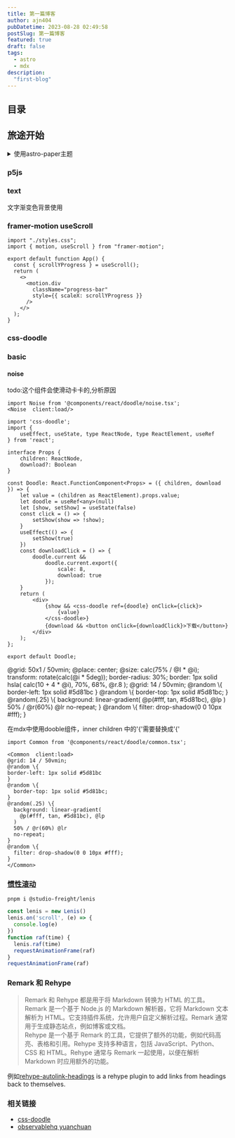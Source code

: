 ```yaml
---
title: 第一篇博客
author: ajn404
pubDatetime: 2023-08-28 02:49:58
postSlug: 第一篇博客
featured: true
draft: false
tags:
  - astro
  - mdx
description:
  "first-blog"
---
```


## 目录

## 旅途开始

<details>
<summary>使用astro-paper主题</summary>

```shell
# npm 6.x
npm create astro@latest --template satnaing/astro-paper
# npm 7+, extra double-dash is needed:
npm create astro@latest -- --template satnaing/astro-paper
# yarn
yarn create astro --template satnaing/astro-paper
```
</details>

### p5js


<Basic client:load></Basic>

### text


<Text client:load>文字渐变色背景使用</Text>


### framer-motion useScroll

```tsx
import "./styles.css";
import { motion, useScroll } from "framer-motion";

export default function App() {
  const { scrollYProgress } = useScroll();
  return (
    <>
      <motion.div
        className="progress-bar"
        style={{ scaleX: scrollYProgress }}
      />
    </>
  );
}

```

### css-doodle 

### basic 


<Doodle client:only="react"/>

#### noise 

todo:这个组件会使滑动卡卡的,分析原因
```tsx
import Noise from '@components/react/doodle/noise.tsx';
<Noise  client:load/>
```

```tsx
import 'css-doodle';
import {
    useEffect, useState, type ReactNode, type ReactElement, useRef
} from 'react';

interface Props {
    children: ReactNode,
    download?: Boolean
}

const Doodle: React.FunctionComponent<Props> = ({ children, download }) => {
    let value = (children as ReactElement).props.value;
    let doodle = useRef<any>(null)
    let [show, setShow] = useState(false)
    const click = () => {
        setShow(show => !show);
    }
    useEffect(() => {
        setShow(true)
    })
    const downloadClick = () => {
        doodle.current &&
            doodle.current.export({
                scale: 8,
                download: true
            });
    }
    return (
        <div>
            {show && <css-doodle ref={doodle} onClick={click}>
                {value}
            </css-doodle>}
            {download && <button onClick={downloadClick}>下载</button>}
        </div>
    );
};

export default Doodle;
```

<Common  client:load>
@grid: 50x1 / 50vmin;
@place: center;
@size: calc(75% / @I * @i);
transform: rotate(calc(@i * 5deg));
border-radius: 30%;
border: 1px solid hsla(
  calc(10 + 4 * @i), 70%, 68%, @r.8
);
</Common>

<Common  client:load download={true}>
@grid: 14 / 50vmin;
@random \{
border-left: 1px solid #5d81bc
}
@random \{
  border-top: 1px solid #5d81bc;
}
@random(.25) \{
  background: linear-gradient(
    @p(#fff, tan, #5d81bc), @lp
  )
  50% / @r(60%) @lr
  no-repeat;
}
@random \{
  filter: drop-shadow(0 0 10px #fff);
}
</Common>

在mdx中使用dooble组件，inner children 中的'\{'需要替换成'\{'
```mdx
import Common from '@components/react/doodle/common.tsx';

<Common  client:load>
@grid: 14 / 50vmin;
@random \{
border-left: 1px solid #5d81bc
}
@random \{
  border-top: 1px solid #5d81bc;
}
@random(.25) \{
  background: linear-gradient(
    @p(#fff, tan, #5d81bc), @lp
  )
  50% / @r(60%) @lr
  no-repeat;
}
@random \{
  filter: drop-shadow(0 0 10px #fff);
}
</Common>
```

### [惯性滚动](https://www.npmjs.com/package/@studio-freight/lenis)

```shell
pnpm i @studio-freight/lenis
```

```ts
const lenis = new Lenis()
lenis.on('scroll', (e) => {
  console.log(e)
})
function raf(time) {
  lenis.raf(time)
  requestAnimationFrame(raf)
}
requestAnimationFrame(raf)
```


### Remark 和 Rehype

> Remark 和 Rehype 都是用于将 Markdown 转换为 HTML 的工具。
<br/>Remark 是一个基于 Node.js 的 Markdown 解析器，它将 Markdown 文本解析为 HTML。它支持插件系统，允许用户自定义解析过程。Remark 通常用于生成静态站点，例如博客或文档。
<br/>Rehype 是一个基于 Remark 的工具，它提供了额外的功能，例如代码高亮、表格和引用。Rehype 支持多种语言，包括 JavaScript、Python、CSS 和 HTML。Rehype 通常与 Remark 一起使用，以便在解析 Markdown 时应用额外的功能。

例如[rehype-autolink-headings](https://github.com/rehypejs/rehype-autolink-headings) is a rehype plugin to add links from headings back to themselves.

### 相关链接

- [css-doodle](https://css-doodle.com/)
- [observablehq yuanchuan](https://observablehq.com/@yuanchuan)